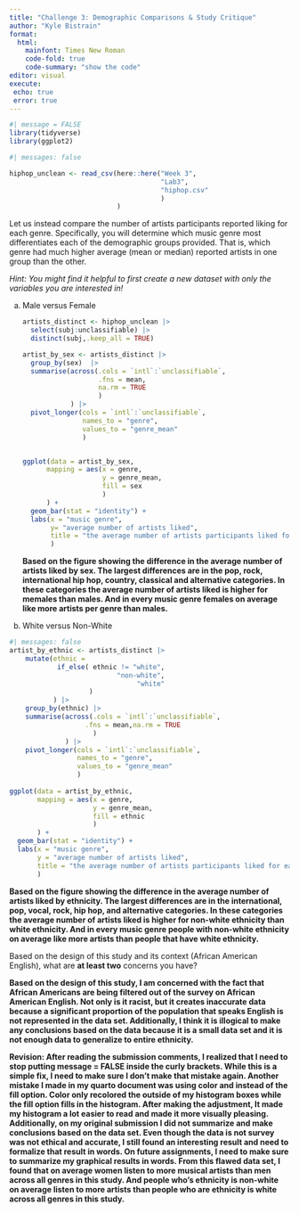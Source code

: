 ```yaml
---
title: "Challenge 3: Demographic Comparisons & Study Critique"
author: "Kyle Bistrain"
format:
  html:
    mainfont: Times New Roman
    code-fold: true
    code-summary: "show the code"
editor: visual
execute:
 echo: true
 error: true
---
```


```r
#| message = FALSE
library(tidyverse)
library(ggplot2)

```

```r
#| messages: false

hiphop_unclean <- read_csv(here::here("Week 3", 
                                      "Lab3", 
                                      "hiphop.csv"
                                      )
                           )

```

Let us instead compare the number of artists participants reported liking for each genre. Specifically, you will determine which music genre most differentiates each of the demographic groups provided. That is, which genre had much higher average (mean or median) reported artists in one group than the other.

*Hint: You might find it helpful to first create a new dataset with only the variables you are interested in!*

a.  Male versus Female

    ```r

    artists_distinct <- hiphop_unclean |> 
      select(subj:unclassifiable) |> 
      distinct(subj,.keep_all = TRUE) 

    artist_by_sex <- artists_distinct |> 
      group_by(sex)  |> 
      summarise(across(.cols = `intl`:`unclassifiable`,
                       .fns = mean,
                       na.rm = TRUE
                       )
                ) |> 
      pivot_longer(cols = `intl`:`unclassifiable`, 
                   names_to = "genre", 
                   values_to = "genre_mean"
                   )


    ggplot(data = artist_by_sex,
          mapping = aes(x = genre,
                        y = genre_mean,
                        fill = sex
                        ) 
          ) +
      geom_bar(stat = "identity") +
      labs(x = "music genre", 
           y= "average number of artists liked", 
           title = "the average number of artists participants liked for each genre by sex " 
           )
      
    ```

    **Based on the figure showing the difference in the average number of artists liked by sex. The largest differences are in the pop, rock, international hip hop, country, classical and alternative categories. In these categories the average number of artists liked is higher for memales than males. And in every music genre females on average like more artists per genre than males.**

b.  White versus Non-White

```r
#| messages: false
artist_by_ethnic <- artists_distinct |> 
    mutate(ethnic = 
            if_else( ethnic != "white",
                           "non-white",
                                "white"
                    )
           ) |> 
    group_by(ethnic) |> 
    summarise(across(.cols = `intl`:`unclassifiable`,
                   .fns = mean,na.rm = TRUE
                     )
              ) |> 
    pivot_longer(cols = `intl`:`unclassifiable`, 
                 names_to = "genre", 
                 values_to = "genre_mean"
                 )
  
ggplot(data = artist_by_ethnic, 
       mapping = aes(x = genre, 
                     y = genre_mean,
                     fill = ethnic 
                     ) 
       ) + 
  geom_bar(stat = "identity") + 
  labs(x = "music genre", 
       y = "average number of artists liked", 
       title = "the average number of artists participants liked for each genre by ethnicity" 
       )

```

**Based on the figure showing the difference in the average number of artists liked by ethnicity. The largest differences are in the international, pop, vocal, rock, hip hop, and alternative categories. In these categories the average number of artists liked is higher for non-white ethnicity than white ethnicity. And in every music genre people with non-white ethnicity on average like more artists than people that have white ethnicity.**

Based on the design of this study and its context (African American English), what are **at least two** concerns you have?

**Based on the design of this study, I am concerned with the fact that African Americans are being filtered out of the survey on African American English. Not only is it racist, but it creates inaccurate data because a significant proportion of the population that speaks English is not represented in the data set. Additionally, I think it is illogical to make any conclusions based on the data because it is a small data set and it is not enough data to generalize to entire ethnicity.**

**Revision: After reading the submission comments, I realized that I need to stop putting message = FALSE inside the curly brackets. While this is a simple fix, I need to make sure I don't make that mistake again. Another mistake I made in my quarto document was using color and instead of the fill option. Color only recolored the outside of my histogram boxes while the fill option fills in the histogram. After making the adjustment, It made my histogram a lot easier to read and made it more visually pleasing. Additionally, on my original submission I did not summarize and make conclusions based on the data set. Even though the data is not survey was not ethical and accurate, I still found an interesting result and need to formalize that result in words. On future assignments, I need to make sure to summarize my graphical results in words. From this flawed data set, I found that on average women listen to more musical artists than men across all genres in this study. And people who's ethnicity is non-white on average listen to more artists than people who are ethnicity is white across all genres in this study.**
